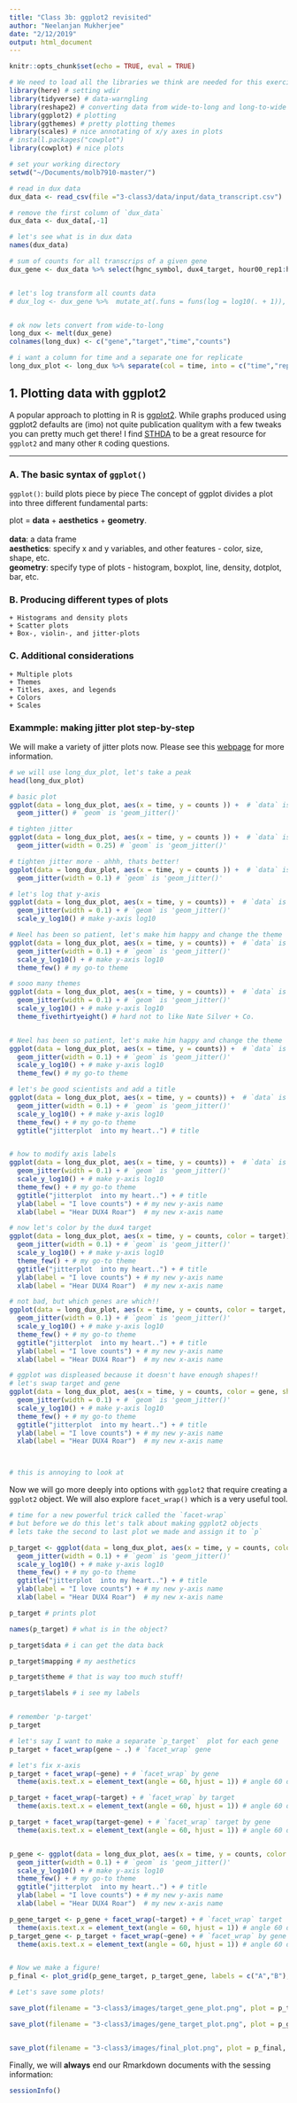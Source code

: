 ```yaml
---
title: "Class 3b: ggplot2 revisited"
author: "Neelanjan Mukherjee"
date: "2/12/2019"
output: html_document
---
```

```r
knitr::opts_chunk$set(echo = TRUE, eval = TRUE)
```




```r


# We need to load all the libraries we think are needed for this exercise.
library(here) # setting wdir
library(tidyverse) # data-warngling
library(reshape2) # converting data from wide-to-long and long-to-wide
library(ggplot2) # plotting
library(ggthemes) # pretty plotting themes
library(scales) # nice annotating of x/y axes in plots
# install.packages("cowplot")
library(cowplot) # nice plots
```



```r

# set your working directory
setwd("~/Documents/molb7910-master/")

# read in dux data
dux_data <- read_csv(file ="3-class3/data/input/data_transcript.csv")

# remove the first column of `dux_data`
dux_data <- dux_data[,-1]

# let's see what is in dux data
names(dux_data)

# sum of counts for all transcrips of a given gene
dux_gene <- dux_data %>% select(hgnc_symbol, dux4_target, hour00_rep1:hour14_rep3) %>% group_by(hgnc_symbol,dux4_target) %>% summarise_all(funs(sum))


# let's log transform all counts data
# dux_log <- dux_gene %>%  mutate_at(.funs = funs(log = log10(. + 1)), .vars = vars(hour00_rep1:hour14_rep3)) %>% select(hgnc_symbol, dux4_target, hour00_rep1_log:hour14_rep3_log)


# ok now lets convert from wide-to-long
long_dux <- melt(dux_gene)
colnames(long_dux) <- c("gene","target","time","counts")

# i want a column for time and a separate one for replicate
long_dux_plot <- long_dux %>% separate(col = time, into = c("time","rep"))


```


## 1. Plotting data with ggplot2 

A popular approach to plotting in R is [ggplot2](https://ggplot2.tidyverse.org/). While graphs produced using ggplot2 defaults are (imo) not quite publication qualitym with a few tweaks you can pretty much get there! I find [STHDA](http://www.sthda.com/english/wiki/be-awesome-in-ggplot2-a-practical-guide-to-be-highly-effective-r-software-and-data-visualization) to be a great resource for `ggplot2` and many other `R` coding questions.

*** 
### A. The basic syntax of `ggplot()`  

`ggplot()`: build plots piece by piece
The concept of ggplot divides a plot into three different fundamental parts:

plot = __data__ + __aesthetics__ + __geometry__.  
<br/>
__data__: a data frame
<br/>
__aesthetics__: specify x and y variables, and other features - color, size, shape, etc.
<br/>
__geometry__: specify type of plots  - histogram, boxplot, line, density, dotplot, bar, etc. 
<br/>


### B. Producing different types of plots
    + Histograms and density plots
    + Scatter plots
    + Box-, violin-, and jitter-plots
    
### C. Additional considerations
    + Multiple plots
    + Themes
    + Titles, axes, and legends
    + Colors
    + Scales






### Exammple: making jitter plot step-by-step
We will make a variety of jitter plots now. Please see this [webpage](http://www.sthda.com/english/wiki/ggplot2-stripchart-jitter-quick-start-guide-r-software-and-data-visualization) for more information.

```r
# we will use long_dux_plot, let's take a peak
head(long_dux_plot)

# basic plot
ggplot(data = long_dux_plot, aes(x = time, y = counts )) +  # `data` is 'long_dux_plot', `x` is 'time', `y` is 'counts'
  geom_jitter() # `geom` is 'geom_jitter()'

# tighten jitter
ggplot(data = long_dux_plot, aes(x = time, y = counts )) +  # `data` is 'long_dux_plot', `x` is 'time', `y` is 'counts'
  geom_jitter(width = 0.25) # `geom` is 'geom_jitter()'

# tighten jitter more - ahhh, thats better!
ggplot(data = long_dux_plot, aes(x = time, y = counts )) +  # `data` is 'long_dux_plot', `x` is 'time', `y` is 'counts'
  geom_jitter(width = 0.1) # `geom` is 'geom_jitter()'

# let's log that y-axis
ggplot(data = long_dux_plot, aes(x = time, y = counts)) +  # `data` is 'long_dux_plot', `x` is 'time', `y` is 'counts'
  geom_jitter(width = 0.1) + # `geom` is 'geom_jitter()'
  scale_y_log10() # make y-axis log10

# Neel has been so patient, let's make him happy and change the theme
ggplot(data = long_dux_plot, aes(x = time, y = counts)) +  # `data` is 'long_dux_plot', `x` is 'time', `y` is 'counts'
  geom_jitter(width = 0.1) + # `geom` is 'geom_jitter()'
  scale_y_log10() + # make y-axis log10
  theme_few() # my go-to theme

# sooo many themes
ggplot(data = long_dux_plot, aes(x = time, y = counts)) +  # `data` is 'long_dux_plot', `x` is 'time', `y` is 'counts'
  geom_jitter(width = 0.1) + # `geom` is 'geom_jitter()'
  scale_y_log10() + # make y-axis log10
  theme_fivethirtyeight() # hard not to like Nate Silver + Co.


# Neel has been so patient, let's make him happy and change the theme
ggplot(data = long_dux_plot, aes(x = time, y = counts)) +  # `data` is 'long_dux_plot', `x` is 'time', `y` is 'counts'
  geom_jitter(width = 0.1) + # `geom` is 'geom_jitter()'
  scale_y_log10() + # make y-axis log10
  theme_few() # my go-to theme

# let's be good scientists and add a title
ggplot(data = long_dux_plot, aes(x = time, y = counts)) +  # `data` is 'long_dux_plot', `x` is 'time', `y` is 'counts'
  geom_jitter(width = 0.1) + # `geom` is 'geom_jitter()'
  scale_y_log10() + # make y-axis log10
  theme_few() + # my go-to theme
  ggtitle("jitterplot  into my heart..") # title


# how to modify axis labels
ggplot(data = long_dux_plot, aes(x = time, y = counts)) +  # `data` is 'long_dux_plot', `x` is 'time', `y` is 'counts'
  geom_jitter(width = 0.1) + # `geom` is 'geom_jitter()'
  scale_y_log10() + # make y-axis log10
  theme_few() + # my go-to theme
  ggtitle("jitterplot  into my heart..") + # title
  ylab(label = "I love counts") + # my new y-axis name
  xlab(label = "Hear DUX4 Roar")  # my new x-axis name

# now let's color by the dux4 target
ggplot(data = long_dux_plot, aes(x = time, y = counts, color = target)) +  # `data` is 'long_dux_plot', `x` is 'time', `y` is 'counts', `color` by 'target'
  geom_jitter(width = 0.1) + # `geom` is 'geom_jitter()'
  scale_y_log10() + # make y-axis log10
  theme_few() + # my go-to theme
  ggtitle("jitterplot  into my heart..") + # title
  ylab(label = "I love counts") + # my new y-axis name
  xlab(label = "Hear DUX4 Roar")  # my new x-axis name

# not bad, but which genes are which!!
ggplot(data = long_dux_plot, aes(x = time, y = counts, color = target, shape = gene)) +  # `data` is 'long_dux_plot', `x` is 'time', `y` is 'counts', `color` by 'target', `shape` is 'gene'
  geom_jitter(width = 0.1) + # `geom` is 'geom_jitter()'
  scale_y_log10() + # make y-axis log10
  theme_few() + # my go-to theme
  ggtitle("jitterplot  into my heart..") + # title
  ylab(label = "I love counts") + # my new y-axis name
  xlab(label = "Hear DUX4 Roar")  # my new x-axis name

# ggplot was displeased because it doesn't have enough shapes!!
# let's swap target and gene
ggplot(data = long_dux_plot, aes(x = time, y = counts, color = gene, shape = target)) +  # `data` is 'long_dux_plot', `x` is 'time', `y` is 'counts', `color` by 'target', `shape` is 'gene'
  geom_jitter(width = 0.1) + # `geom` is 'geom_jitter()'
  scale_y_log10() + # make y-axis log10
  theme_few() + # my go-to theme
  ggtitle("jitterplot  into my heart..") + # title
  ylab(label = "I love counts") + # my new y-axis name
  xlab(label = "Hear DUX4 Roar")  # my new x-axis name



# this is annoying to look at
```


Now we will go more deeply into options with `ggplot2` that require creating a `ggplot2` object. We will also explore `facet_wrap()` which is a very useful tool.

```r
# time for a new powerful trick called the `facet-wrap`
# but before we do this let's talk about making ggplot2 objects
# lets take the second to last plot we made and assign it to `p`

p_target <- ggplot(data = long_dux_plot, aes(x = time, y = counts, color = target)) +  # `data` is 'long_dux_plot', `x` is 'time', `y` is 'counts', `color` by 'target'
  geom_jitter(width = 0.1) + # `geom` is 'geom_jitter()'
  scale_y_log10() + # make y-axis log10
  theme_few() + # my go-to theme
  ggtitle("jitterplot  into my heart..") + # title
  ylab(label = "I love counts") + # my new y-axis name
  xlab(label = "Hear DUX4 Roar")  # my new x-axis name

p_target # prints plot

names(p_target) # what is in the object?

p_target$data # i can get the data back

p_target$mapping # my aesthetics

p_target$theme # that is way too much stuff!

p_target$labels # i see my labels


# remember 'p-target'
p_target

# let's say I want to make a separate `p_target`  plot for each gene
p_target + facet_wrap(gene ~ .) # `facet_wrap` gene 

# let's fix x-axis
p_target + facet_wrap(~gene) + # `facet_wrap` by gene 
  theme(axis.text.x = element_text(angle = 60, hjust = 1)) # angle 60 degree

p_target + facet_wrap(~target) + # `facet_wrap` by target 
  theme(axis.text.x = element_text(angle = 60, hjust = 1)) # angle 60 degree

p_target + facet_wrap(target~gene) + # `facet_wrap` target by gene
  theme(axis.text.x = element_text(angle = 60, hjust = 1)) # angle 60 degree


p_gene <- ggplot(data = long_dux_plot, aes(x = time, y = counts, color = gene)) +  # `data` is 'long_dux_plot', `x` is 'time', `y` is 'counts', `color` by gene
  geom_jitter(width = 0.1) + # `geom` is 'geom_jitter()'
  scale_y_log10() + # make y-axis log10
  theme_few() + # my go-to theme
  ggtitle("jitterplot  into my heart..") + # title
  ylab(label = "I love counts") + # my new y-axis name
  xlab(label = "Hear DUX4 Roar")  # my new x-axis name

p_gene_target <- p_gene + facet_wrap(~target) + # `facet_wrap` target 
  theme(axis.text.x = element_text(angle = 60, hjust = 1)) # angle 60 degree
p_target_gene <- p_target + facet_wrap(~gene) + # `facet_wrap` by gene 
  theme(axis.text.x = element_text(angle = 60, hjust = 1)) # angle 60 degree


# Now we make a figure!
p_final <- plot_grid(p_gene_target, p_target_gene, labels = c("A","B"), nrow = 2)

# Let's save some plots!

save_plot(filename = "3-class3/images/target_gene_plot.png", plot = p_target_gene, base_width = 6, base_height = 4)

save_plot(filename = "3-class3/images/gene_target_plot.png", plot = p_gene_target, base_width = 4, base_height = 3)


save_plot(filename = "3-class3/images/final_plot.png", plot = p_final, base_width = 8, base_height = 8)
```



Finally, we will __always__ end our Rmarkdown documents with the sessing information:

```r
sessionInfo()
```


